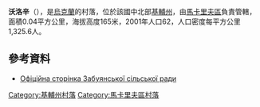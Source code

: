 {{coord|50|34|58|N|29|40|3|E|scale:30000|display=title}}

'''沃洛辛'''（{{lang-uk|Волосінь}}），是[[烏克蘭|烏克蘭]]的村落，位於該國中北部[[基輔州|基輔州]]，由[[馬卡里夫區|馬卡里夫區]]負責管轄，面積0.04平方公里，海拔高度165米，2001年人口62，人口密度每平方公里1,325.6人。

==參考資料==
* [http://rada-makariv.org/zabuyanska-silska-rada.html Офіційна сторінка Забуянської сільської ради]{{dead link|date=2018年3月 |bot=InternetArchiveBot |fix-attempted=yes }}

{{DEFAULTSORT:Волосінь}}
[[Category:基輔州村落|Category:基輔州村落]]
[[Category:馬卡里夫區村落|Category:馬卡里夫區村落]]


{{Kiev-geo-stub}}